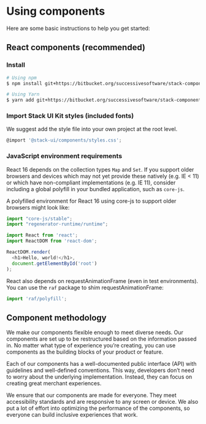 
<Meta title="Get started/Using components" />

# Using components

Here are some basic instructions to help you get started:

## React components (recommended)

### Install

```bash
# Using npm
$ npm install git+https://bitbucket.org/successivesoftware/stack-component-library.git

# Using Yarn
$ yarn add git+https://bitbucket.org/successivesoftware/stack-component-library.git
```

### Import Stack UI Kit styles (included fonts)

We suggest add the style file into your own project at the root level.

```js
@import '@stack-ui/components/styles.css';
```

### JavaScript environment requirements

React 16 depends on the collection types `Map` and `Set`. If you support older browsers and devices which may not yet provide these natively (e.g. IE < 11) or which have non-compliant implementations (e.g. IE 11), consider including a global polyfill in your bundled application, such as `core-js`.

A polyfilled environment for React 16 using core-js to support older browsers might look like:

```js
import "core-js/stable";
import "regenerator-runtime/runtime";

import React from 'react';
import ReactDOM from 'react-dom';

ReactDOM.render(
  <h1>Hello, world!</h1>,
  document.getElementById('root')
);
```

React also depends on requestAnimationFrame (even in test environments). You can use the `raf` package to shim requestAnimationFrame:

```jsx
import 'raf/polyfill';
```

## Component methodology

We make our components flexible enough to meet diverse needs. Our components are set up to be restructured based on the information passed in. No matter what type of experience you’re creating, you can use components as the building blocks of your product or feature.

Each of our components has a well-documented public interface (API) with guidelines and well-defined conventions. This way, developers don’t need to worry about the underlying implementation. Instead, they can focus on creating great merchant experiences.

We ensure that our components are made for everyone. They meet accessibility standards and are responsive to any screen or device. We also put a lot of effort into optimizing the performance of the components, so everyone can build inclusive experiences that work.
